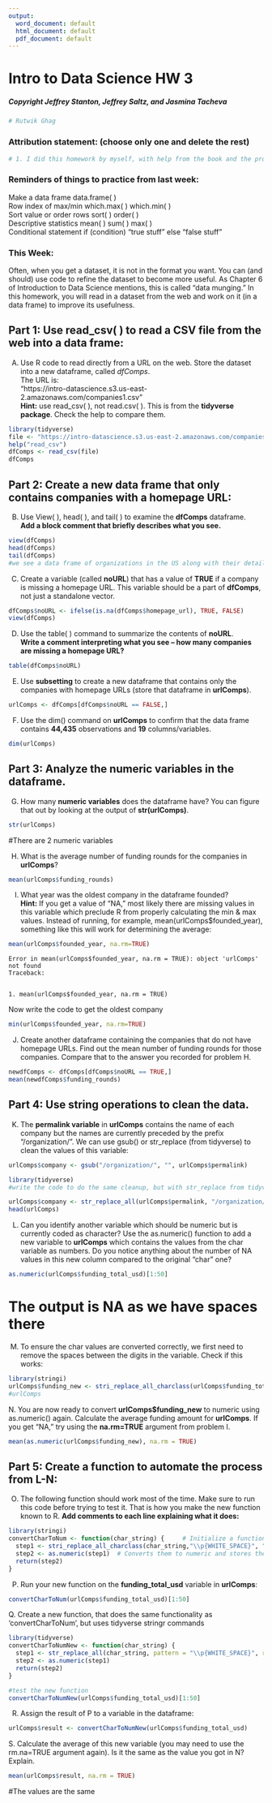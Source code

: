 ```yaml
---
output:
  word_document: default
  html_document: default
  pdf_document: default
---
```

# Intro to Data Science HW 3

##### Copyright Jeffrey Stanton, Jeffrey Saltz, and Jasmina Tacheva


```r
# Rutwik Ghag
```

### Attribution statement: (choose only one and delete the rest)


```r
# 1. I did this homework by myself, with help from the book and the professor.
```

### Reminders of things to practice from last week: 
Make a data frame		data.frame( ) <br>
Row index of max/min	which.max( )  which.min( )<br>
Sort value or order rows	sort( )   order( )<br>
Descriptive statistics 	mean( ) sum( ) max( ) <br>
Conditional statement	if (condition) “true stuff” else “false stuff”<br>

### This Week: 
Often, when you get a dataset, it is not in the format you want. You can (and should) use code to refine the dataset to become more useful. As Chapter 6 of Introduction to Data Science mentions, this is called “data munging.” In this homework, you will read in a dataset from the web and work on it (in a data frame) to improve its usefulness.


## Part 1: Use read_csv( ) to read a CSV file from the web into a data frame:

A.	Use R code to read directly from a URL on the web. Store the dataset into a new dataframe, called *dfComps*. <br>
The URL is:    <br>
"https://intro-datascience.s3.us-east-2.amazonaws.com/companies1.csv" <br>
**Hint:** use read_csv( ), not read.csv( ). This is from the **tidyverse package**. Check the help to compare them.



```r
library(tidyverse)
file <- "https://intro-datascience.s3.us-east-2.amazonaws.com/companies1.csv" # As taught in class
help("read_csv")
dfComps <- read_csv(file)
dfComps
```

## Part 2: Create a new data frame that only contains companies with a homepage URL:

B.	Use View( ), head( ), and tail( ) to examine the **dfComps** dataframe. <br>
**Add a block comment that briefly describes what you see.**


```r
view(dfComps)
head(dfComps)
tail(dfComps)
#we see a data frame of organizations in the US along with their details like URLs, last funding, etc

```

C.	Create a variable (called **noURL**) that has a value of **TRUE** if a company is missing a homepage URL. This variable should be a part of **dfComps**, not just a standalone vector.


```r
dfComps$noURL <- ifelse(is.na(dfComps$homepage_url), TRUE, FALSE) 
view(dfComps)

```

D.	Use the table( ) command to summarize the contents of **noURL**. <br>
**Write a comment interpreting what you see – how many companies are missing a homepage URL?**


```r
table(dfComps$noURL)
```

E.	Use **subsetting** to create a new dataframe that contains only the companies with homepage URLs (store that dataframe in **urlComps**).


```r
urlComps <- dfComps[dfComps$noURL == FALSE,]
```

F.	Use the dim() command on **urlComps** to confirm that the data frame contains **44,435** observations and **19** columns/variables.


```r
dim(urlComps)
```

## Part 3: Analyze the numeric variables in the dataframe.

G.	How many **numeric variables** does the dataframe have? You can figure that out by looking at the output of **str(urlComps)**. 


```r
str(urlComps)
```

#There are 2 numeric variables

H.	What is the average number of funding rounds for the companies in **urlComps**?


```r
mean(urlComps$funding_rounds)
```

I.	What year was the oldest company in the dataframe founded? <br>
**Hint:** If you get a value of “NA,” most likely there are missing values in this variable which preclude R from properly calculating the min & max values. Instead of running, for example, mean(urlComps$founded_year), something like this will work for determining the average: 


```r
mean(urlComps$founded_year, na.rm=TRUE)

```


    Error in mean(urlComps$founded_year, na.rm = TRUE): object 'urlComps' not found
    Traceback:


    1. mean(urlComps$founded_year, na.rm = TRUE)


Now write the code to get the oldest company


```r
min(urlComps$founded_year, na.rm=TRUE)
```

J.	Create another dataframe containing the companies that do not have homepage URLs. Find out the mean number of funding rounds for those companies. Compare that to the answer you recorded for problem H.


```r
newdfComps <- dfComps[dfComps$noURL == TRUE,]
mean(newdfComps$funding_rounds)

```

## Part 4:  Use string operations to clean the data.

K.	The **permalink variable** in **urlComps** contains the name of each company but the names are currently preceded by the prefix “/organization/”. We can use gsub() or str_replace (from tidyverse) to clean the values of this variable:


```r
urlComps$company <- gsub("/organization/", "", urlComps$permalink)

library(tidyverse)
#write the code to do the same cleanup, but with str_replace from tidyverse

urlComps$company <- str_replace_all(urlComps$permalink, "/organization/", "")
head(urlComps)
```

L.	Can you identify another variable which should be numeric but is currently coded as character? Use the as.numeric() function to add a new variable to **urlComps** which contains the values from the char variable as numbers. Do you notice anything about the number of NA values in this new column compared to the original “char” one?  


```r
as.numeric(urlComps$funding_total_usd)[1:50]

```
# The output is NA as we have spaces there



M.	To ensure the char values are converted correctly, we first need to remove the spaces between the digits in the variable. Check if this works:


```r
library(stringi)
urlComps$funding_new <- stri_replace_all_charclass(urlComps$funding_total_usd,"\\p{WHITE_SPACE}", "")
#urlComps

```

N. You are now ready to convert **urlComps$funding_new** to numeric using as.numeric() again. Calculate the average funding amount for **urlComps**. If you get “NA,” try using the **na.rm=TRUE** argument from problem I.


```r
mean(as.numeric(urlComps$funding_new), na.rm = TRUE)
```

## Part 5:  Create a function to automate the process from L-N:

O.	The following function should work most of the time. Make sure to run this code before trying to test it. That is how you make the new function known to R. **Add comments to each line explaining what it does:**


```r
library(stringi)
convertCharToNum <- function(char_string) {     # Initialize a function to convert numbers to numbers
  step1 <- stri_replace_all_charclass(char_string,"\\p{WHITE_SPACE}", "") # Remover whitespace
  step2 <- as.numeric(step1)  # Converts them to numeric and stores the new series into step2
  return(step2)
}
```

P.	Run your new function on the **funding_total_usd** variable in **urlComps**:


```r
convertCharToNum(urlComps$funding_total_usd)[1:50]
```

Q. Create a new function, that does the same functionality as 'convertCharToNum', but uses tidyverse stringr commands


```r
library(tidyverse)
convertCharToNumNew <- function(char_string) {
  step1 <- str_replace_all(char_string, pattern = "\\p{WHITE_SPACE}", repl="")
  step2 <- as.numeric(step1)
  return(step2)
}

```


```r
#test the new function
convertCharToNumNew(urlComps$funding_total_usd)[1:50]
```

R.	Assign the result of P to a variable in the dataframe:


```r
urlComps$result <- convertCharToNumNew(urlComps$funding_total_usd)
```

S. Calculate the average of this new variable (you may need to use the rm.na=TRUE argument again). Is it the same as the value you got in N? Explain.


```r
mean(urlComps$result, na.rm = TRUE)
```
#The values are the same